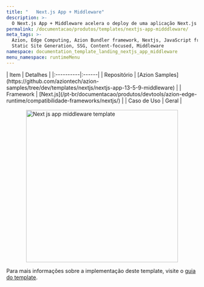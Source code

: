 ```yaml
---
title: "   Next.js App + Middleware"
description: >-
  O Next.js App + Middleware acelera o deploy de uma aplicação Next.js com configurações personalizadas, App Router e um middleware para executá-la diretamente no edge. Next.js App + Middleware cria arquivos para implementar o formato App Router, com a página inicial, roteamento de API na edge e Custom Route Handler criados no novo repositório durante o deploy. Também inclui um middleware que permite modificar a resposta de uma requisição e controlar diferentes aspectos da aplicação, como realizar redirecionamentos, definir headers, entre outros.
permalink: /documentacao/produtos/templates/nextjs-app-midddleware/
meta_tags: >-
  Azion, Edge Computing, Azion Bundler framework, Nextjs, JavaScript frameworks,
  Static Site Generation, SSG, Content-focused, Middleware
namespace: documentation_template_landing_nextjs_app_middleware
menu_namespace: runtimeMenu
---
```



<div class="[&_.flex.flex-col]:!gap-4 [&_.flex.flex-col]:md:!gap-8 [&_.flex.flex-col]:2xl:!gap-16">
  <SectionBasicContent
    titleTag="h2"
    description="O Next.js App + Middleware acelera o deploy de uma aplicação Next.js com configurações personalizadas, App Router e um middleware para executá-la diretamente no edge. Next.js App + Middleware cria arquivos para implementar o formato App Router, com a página inicial, roteamento de API na edge e Custom Route Handler criados no novo repositório durante o deploy. Também inclui um middleware que permite modificar a resposta de uma requisição e controlar diferentes aspectos da aplicação, como realizar redirecionamentos, definir headers, entre outros."
    buttons={[
      { label: "Deploy template", link: "https://console.azion.com/create/nextjs/nextjs-app-middleware", outlined: false, icon: "ai ai-azion", iconPos: "left" },
      { label: "Ver demo", link: "https://lw14gpfbkb.map.azionedge.net", severity: "secondary" }
    ]}
  />
</div>

<div style="display: flex; gap: 1rem; align-items: center; flex-direction: row; flex-wrap: wrap;">
  <div style="flex: 1; min-width: 300px;">
    | Item | Detalhes |
    |:----------|:------|
    | Repositório | [Azion Samples](https://github.com/aziontech/azion-samples/tree/dev/templates/nextjs/nextjs-app-13-5-9-middleware) |
    | Framework | [Next.js](/pt-br/documentacao/produtos/devtools/azion-edge-runtime/compatibilidade-frameworks/nextjs/) |
    | Caso de Uso | Geral |
  </div>
  <div style="display: flex; justify-content: center; align-items: center; flex: 1; min-width: 300px;">
    <img src="/assets/docs/images/uploads/template-showcase/nextjs/nextjs-app-middleware.png" width="400" alt="Next js app middleware template" style="max-width: 100%; height: auto;" />
  </div>
</div>

Para mais informações sobre a implementação deste template, visite o [guia do template](/pt-br/documentacao/produtos/guias/nextjs-app-middleware/).